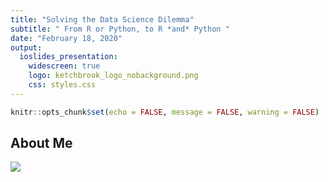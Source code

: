 ```yaml
---
title: "Solving the Data Science Dilemma"
subtitle: " From R or Python, to R *and* Python "
date: "February 18, 2020"
output: 
  ioslides_presentation:
    widescreen: true
    logo: ketchbrook_logo_nobackground.png
    css: styles.css
---
```


```r
knitr::opts_chunk$set(echo = FALSE, message = FALSE, warning = FALSE)
```

## About Me {.flexbox .vcenter}

![](www/my_headshot.jpeg)